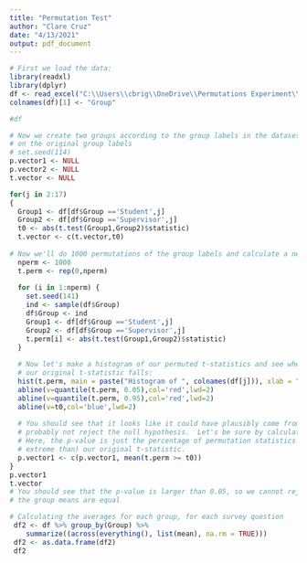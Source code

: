---
title: "Permutation Test"
author: "Clare Cruz"
date: "4/13/2021"
output: pdf_document
---

```{r include=FALSE}
# First we load the data:
library(readxl)
library(dplyr)
df <- read_excel("C:\\Users\\cbrig\\OneDrive\\Permutations Experiment\\Research Numbers V2.xlsx")
colnames(df)[1] <- "Group"

#df
```

```{r}
# Now we create two groups according to the group labels in the dataset and calculate a t-statistic
# on the original group labels
# set.seed(114)
p.vector1 <- NULL
p.vector2 <- NULL
t.vector <- NULL

for(j in 2:17)
{
  Group1 <- df[df$Group =='Student',j]
  Group2 <- df[df$Group =='Supervisor',j]
  t0 <- abs(t.test(Group1,Group2)$statistic)
  t.vector <- c(t.vector,t0)
  
# Now we'll do 1000 permutations of the group labels and calculate a new t-statistic each time:
  nperm <- 1000
  t.perm <- rep(0,nperm)
  
  for (i in 1:nperm) {
    set.seed(141)
  	ind <- sample(df$Group)
  	df$Group <- ind
  	Group1 <- df[df$Group =='Student',j]	
  	Group2 <- df[df$Group =='Supervisor',j]	
  	t.perm[i] <- abs(t.test(Group1,Group2)$statistic)
  }
  
  # Now let's make a histogram of our permuted t-statistics and see where
  # our original t-statistic falls:
  hist(t.perm, main = paste("Histogram of ", colnames(df[j])), xlab = "T-statistic")
  abline(v=quantile(t.perm, 0.05),col='red',lwd=2)
  abline(v=quantile(t.perm, 0.95),col='red',lwd=2)
  abline(v=t0,col='blue',lwd=2)
  
  # You should see that it looks like it could have plausibly come from this distribution, so we
  # probably not reject the null hypothesis.  Let's be sure by calculating an explicit p-value.  
  # Here, the p-value is just the percentage of permutation statistics that fell above (were more
  # extreme than) our original t-statistic.
  p.vector1 <- c(p.vector1, mean(t.perm >= t0))
}
p.vector1
t.vector
# You should see that the p-value is larger than 0.05, so we cannot reject the null hypothesis that
# the group means are equal

```




```{r}
# Calculating the averages for each group, for each survey question
 df2 <- df %>% group_by(Group) %>%
    summarize((across(everything(), list(mean), na.rm = TRUE)))
 df2 <- as.data.frame(df2)
 df2
```


